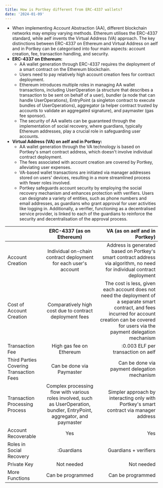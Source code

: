 ```yaml
---
title: How is Portkey different from ERC-4337 wallets?
date: '2024-01-09'
---
```


* When implementing Account Abstraction (AA), different blockchain networks may employ varying methods. Ethereum utilises the ERC-4337 standard, while aelf invents the Virtual Address (VA) approach. The key distinctions between ERC-4337 on Ethereum and Virtual Address on aelf and in Portkey can be categorised into four main aspects: account creation, fee, transaction handling, and security.
* **ERC-4337 on Ethereum:**
  * AA wallet generation through ERC-4337 requires the deployment of a smart contract on the Ethereum blockchain.
  * Users need to pay relatively high account creation fees for contract deployment.
  * Ethereum introduces multiple roles in managing AA wallet transactions, including UserOperation (a structure that describes a transaction to be sent on behalf of a user), bundler (a node that can handle UserOperations), EntryPoint (a singleton contract to execute bundles of UserOperations), aggregator (a helper contract trusted by accounts to validate an aggregated signature), and paymaster (gas fee sponsor).
  * The security of AA wallets can be guaranteed through the implementation of social recovery, where guardians, typically Ethereum addresses, play a crucial role in safeguarding user accounts.
* **Virtual Address (VA) on aelf and in Portkey:**
  * AA wallet generation through the VA technology is based on Portkey's smart contract address, which doesn't involve individual contract deployment.
  * The fees associated with account creation are covered by Portkey, alleviating user expenses.
  * VA-based wallet transactions are initiated via manager addresses stored on users' devices, resulting in a more streamlined process with fewer roles involved.
  * Portkey safeguards account security by employing the social recovery mechanism and enhances protection with verifiers. Users can designate a variety of entities, such as phone numbers and email addresses, as guardians who grant approval for user activities like logging in. Additionally, a verifier, functioning as a decentralised service provider, is linked to each of the guardians to reinforce the security and decentralisation of the approval process.

|  |ERC-4337 (as on Ethereum)|VA (as on aelf and in Portkey)|
|:------|:------:|------:|
|Account Creation|Individual on-chain contract deployment for each user's account|Address is generated based on Portkey's smart contract address via algorithm, no need for individual contract deployment|
|Cost of Account Creation|Comparatively high cost due to contract deployment fees|The cost is less, given each account does not need the deployment of a separate smart contract, and fees incurred for account creation can be covered for users via the payment delegation mechanism|
|Transaction Fee|High gas fee on Ethereum|:0.003 ELF per transaction on aelf|
|Third Parties Covering Transaction Fees|Can be done via Paymaster|Can be done via payment delegation mechanism|
|Transaction Processing Process|Complex processing flow with various roles involved, such as UserOperation, bundler, EntryPoint, aggregator, and paymaster|Simpler approach by interacting only with Portkey's smart contract via manager address|
|Account Recoverable|Yes|Yes|
|Roles in Social Recovery|\:Guardians|Guardians + verifiers|
|Private Key|Not needed|Not needed|
|More Functions|Can be programmed|Can be programmed|
